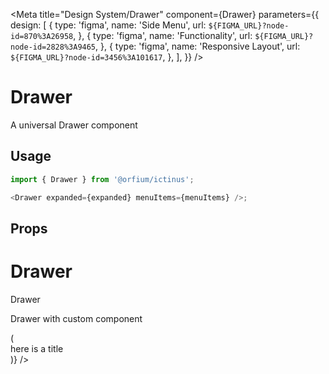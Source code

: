 
<Meta
  title="Design System/Drawer"
  component={Drawer}
  parameters={{
    design: [
      {
        type: 'figma',
        name: 'Side Menu',
        url: `${FIGMA_URL}?node-id=870%3A26958`,
      },
      {
        type: 'figma',
        name: 'Functionality',
        url: `${FIGMA_URL}?node-id=2828%3A9465`,
      },
      {
        type: 'figma',
        name: 'Responsive Layout',
        url: `${FIGMA_URL}?node-id=3456%3A101617`,
      },
    ],
  }}
/>

# Drawer

A universal Drawer component

## Usage

```js
import { Drawer } from '@orfium/ictinus';

<Drawer expanded={expanded} menuItems={menuItems} />;
```

## Props

<Props of={Drawer} />

# Drawer

Drawer

<Preview>
  <Story name="Drawer">
    <div>
      <DrawerShowcase />
    </div>
  </Story>
</Preview>

Drawer with custom component

<Preview>
  <Story name="Drawer with custom component">
    <div>
      <DrawerShowcase
        renderHeader={() => (
          <div style={{ background: 'yellow', padding: '20px' }}>here is a title</div>
        )}
      />
    </div>
  </Story>
</Preview>
